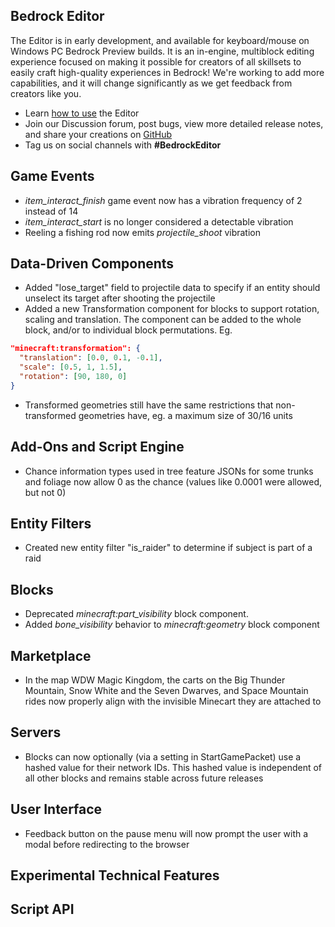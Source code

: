 
## **Bedrock Editor**

The Editor is in early development, and available for keyboard/mouse on Windows PC Bedrock Preview builds. It is an in-engine, multiblock editing experience focused on making it possible for creators of all skillsets to easily craft high-quality experiences in Bedrock! We're working to add more capabilities, and it will change significantly as we get feedback from creators like you.

- Learn [how to use](https://aka.ms/LearnEditor) the Editor
- Join our Discussion forum, post bugs, view more detailed release notes, and share your creations on [GitHub](https://github.com/Mojang/minecraft-editor)
- Tag us on social channels with **#BedrockEditor**

## **Game Events**

- *item_interact_finish* game event now has a vibration frequency of 2 instead of 14
- *item_interact_start* is no longer considered a detectable vibration
- Reeling a fishing rod now emits *projectile_shoot* vibration

## **Data-Driven Components**

- Added "lose_target" field to projectile data to specify if an entity should unselect its target after shooting the projectile
- Added a new Transformation component for blocks to support rotation, scaling and translation. The component can be added to the whole block, and/or to individual block permutations. Eg.

```json
"minecraft:transformation": {
  "translation": [0.0, 0.1, -0.1],
  "scale": [0.5, 1, 1.5],
  "rotation": [90, 180, 0]
}
```

- Transformed geometries still have the same restrictions that non-transformed geometries have, eg. a maximum size of 30/16 units

## **Add-Ons and Script Engine**

- Chance information types used in tree feature JSONs for some trunks and foliage now allow 0 as the chance (values like 0.0001 were allowed, but not 0)

## **Entity Filters**

- Created new entity filter "is_raider" to determine if subject is part of a raid

## **Blocks**

- Deprecated *minecraft:part_visibility* block component.
- Added *bone_visibility* behavior to *minecraft:geometry* block component

##  **Marketplace**

- In the map WDW Magic Kingdom, the carts on the Big Thunder Mountain, Snow White and the Seven Dwarves, and Space Mountain rides now properly align with the invisible Minecart they are attached to

## **Servers**

- Blocks can now optionally (via a setting in StartGamePacket) use a hashed value for their network IDs. This hashed value is independent of all other blocks and remains stable across future releases

## **User Interface**

- Feedback button on the pause menu will now prompt the user with a modal before redirecting to the browser

<h2 className="experimental_divider">Experimental Technical Features</h2>

## **Script API**

<TechSapi/>

[//]: # (<Switcher techSapi={<TechSapi/>} techSapiChangelog={<TechSapiChangelog/>}/>)